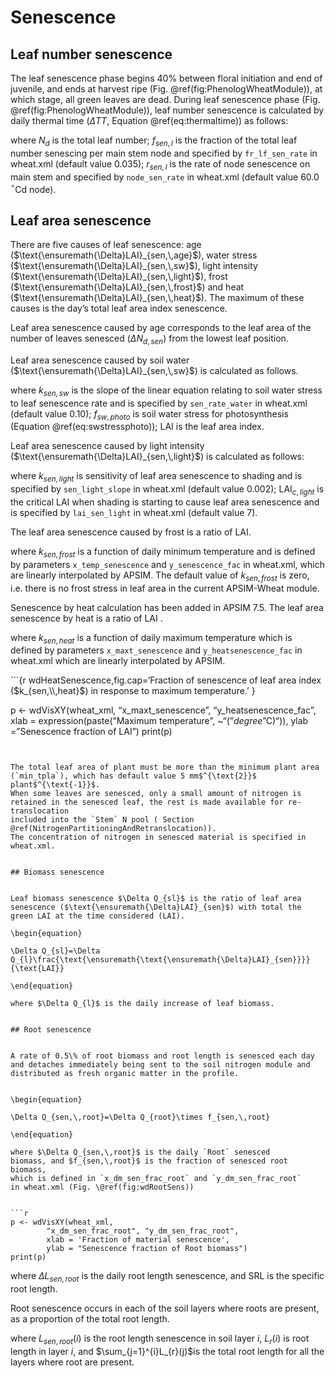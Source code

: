 # Senescence



## Leaf number senescence


The leaf senescence phase begins 40\% between floral initiation and
end of juvenile, and ends at harvest ripe (Fig. \@ref(fig:PhenologWheatModule)),
at which stage, all green leaves are dead. During leaf senescence
phase (Fig. \@ref(fig:PhenologWheatModule)), leaf number senescence
is calculated by daily thermal time ($\Delta TT$, Equation \@ref(eq:thermaltime))
as follows:

\begin{equation}

\Delta N_{d,\,sen}=\Delta TT\times\frac{f_{sen,\,l}\times N_{d}}{r_{sen,\,l}}

\end{equation}

where $N_{d}$ is the total leaf number; $f_{sen,\,l}$ is the fraction
of the total leaf number senescing per main stem node and specified
by `fr_lf_sen_rate` in wheat.xml (default value 0.035);
$r_{sen,\,l}$ is the rate of node senescence on main stem and specified
by `node_sen_rate` in wheat.xml (default value 60.0 $^{\circ}$Cd
node\textsuperscript{-1}). 


## Leaf area senescence


There are five causes of leaf senescence: age ($\text{\ensuremath{\Delta}LAI}_{sen,\,age}$),
water stress ($\text{\ensuremath{\Delta}LAI}_{sen,\,sw}$), light
intensity ($\text{\ensuremath{\Delta}LAI}_{sen,\,light}$), frost
($\text{\ensuremath{\Delta}LAI}_{sen,\,frost}$) and heat ($\text{\ensuremath{\Delta}LAI}_{sen,\,heat}$).
The maximum of these causes is the day's total leaf area index senescence.

\begin{equation}

\text{\ensuremath{\Delta}LAI}_{sen}=\max(\text{\ensuremath{\Delta}LAI}_{sen,\,age},\;\text{\ensuremath{\Delta}LAI}_{sen,\,sw},\;\Delta\text{LAI}_{sen,\,light},\;\text{\ensuremath{\Delta}LAI}_{sen,\,frost},\;\text{\ensuremath{\Delta}LAI}_{sen,\,heat})

\end{equation}


Leaf area senescence caused by age corresponds to the leaf area of
the number of leaves senesced ($\Delta N_{d,\,sen}$) from the lowest
leaf position.

Leaf area senescence caused by soil water ($\text{\ensuremath{\Delta}LAI}_{sen,\,sw}$)
is calculated as follows.


\begin{equation}

\text{\ensuremath{\Delta}LAI}_{sen,\,sw}=k_{sen,\,sw}\times(1-f_{sw,\,photo})\times\text{LAI}

\end{equation}

where $k_{sen,\,sw}$ is the slope of the linear equation relating
to soil water stress to leaf senescence rate and is specified by `sen_rate_water`
in wheat.xml (default value 0.10); $f_{sw,\,photo}$ is soil water
stress for photosynthesis (Equation \@ref(eq:swstressphoto)); LAI is the
leaf area index.

Leaf area senescence caused by light intensity ($\text{\ensuremath{\Delta}LAI}_{sen,\,light}$)
is calculated as follows:


\begin{equation}

\text{\ensuremath{\Delta}LAI}_{sen,\,light}=k_{sen,\,light}\times(\text{LAI}-\text{LAI}_{c,\,light})\times\text{LAI}\quad\text{LAI}>\text{LAI}_{c,\,light} (\#eq:SensLight)

\end{equation}

where $k_{sen,\,light}$ is sensitivity of leaf area senescence to
shading and is specified by `sen_light_slope` in wheat.xml
(default value 0.002); $\text{LAI}_{c,\,light}$ is the critical LAI
when shading is starting to cause leaf area senescence and is specified
by `lai_sen_light` in wheat.xml (default value 7).

The leaf area senescence caused by frost is a ratio of LAI.


\begin{equation}

\text{\ensuremath{\Delta}LAI}_{sen,\,frost}=k_{sen,\,frost}\text{\ensuremath{\times}LAI} (\#eq:SensFrost)

\end{equation}

where $k_{sen,\,frost}$ is a function of daily minimum temperature
and is defined by parameters `x_temp_senescence` and `y_senescence_fac`
in wheat.xml, which are linearly interpolated by APSIM. The default
value of $k_{sen,\,frost}$ is zero, i.e. there is no frost stress
in leaf area in the current APSIM-Wheat module.

Senescence by heat calculation has been added in APSIM 7.5. The leaf
area senescence by heat is a ratio of LAI \citep{asseng2011theimpact}.


\begin{equation}

\text{\ensuremath{\Delta}LAI}_{sen,\,heat}=k_{sen,\,heat}\times\text{LAI} (\#eq:SensHeat)

\end{equation}


where $k_{sen,\,heat}$ is a function of daily maximum temperature
which is defined by parameters `x_maxt_senescence` and `y_heatsenescence_fac`
in wheat.xml which are linearly interpolated by APSIM. 


```{r wdHeatSenescence,fig.cap='Fraction of senescence of leaf area index ($k_{sen,\\,heat}$) in response to maximum temperature.' }  

p <- wdVisXY(wheat_xml, 
		"x_maxt_senescence", "y_heatsenescence_fac",
		xlab = expression(paste("Maximum temperature", ~"("*degree*"C)")),
		ylab = "Senescence fraction of LAI")
print(p)

```


The total leaf area of plant must be more than the minimum plant area
(`min_tpla`), which has default value 5 mm$^{\text{2}}$ plant$^{\text{-1}}$.
When some leaves are senesced, only a small amount of nitrogen is
retained in the senesced leaf, the rest is made available for re-translocation
included into the `Stem` N pool ( Section @ref(NitrogenPartitioningAndRetranslocation)).
The concentration of nitrogen in senesced material is specified in
wheat.xml.


## Biomass senescence


Leaf biomass senescence $\Delta Q_{sl}$ is the ratio of leaf area
senescence ($\text{\ensuremath{\Delta}LAI}_{sen}$) with total the
green LAI at the time considered (LAI). 

\begin{equation}

\Delta Q_{sl}=\Delta Q_{l}\frac{\text{\ensuremath{\text{\ensuremath{\Delta}LAI}_{sen}}}}{\text{LAI}}

\end{equation}

where $\Delta Q_{l}$ is the daily increase of leaf biomass.


## Root senescence


A rate of 0.5\% of root biomass and root length is senesced each day
and detaches immediately being sent to the soil nitrogen module and
distributed as fresh organic matter in the profile.


\begin{equation}

\Delta Q_{sen,\,root}=\Delta Q_{root}\times f_{sen,\,root}

\end{equation}

where $\Delta Q_{sen,\,root}$ is the daily `Root` senesced
biomass, and $f_{sen,\,root}$ is the fraction of senesced root biomass,
which is defined in `x_dm_sen_frac_root` and `y_dm_sen_frac_root`
in wheat.xml (Fig. \@ref(fig:wdRootSens))


```r

p <- wdVisXY(wheat_xml, 
		"x_dm_sen_frac_root", "y_dm_sen_frac_root",
		xlab = 'Fraction of material senescence',
		ylab = "Senescence fraction of Root biomass")
print(p)

```



\begin{equation}

\Delta L_{sen,\,root}=\Delta Q_{sen,\,root}\times\text{SRL}

\end{equation}

where $\Delta L_{sen,\,root}$ is the daily root length senescence,
and SRL is the specific root length. 

Root senescence occurs in each of the soil layers where roots are
present, as a proportion of the total root length.

\begin{equation}

\Delta L_{sen,\,root}(i)=\Delta L_{sen,\,root}\times\frac{L_{r}(i)}{\sum_{j=1}^{i}L_{r}(j)}

\end{equation}

where $L_{sen,\,root}(i)$ is the root length senescence in soil layer
$i$, $L_{r}(i)$ is root length in layer $i$, and $\sum_{j=1}^{i}L_{r}(j)$is
the total root length for all the layers where root are present.


